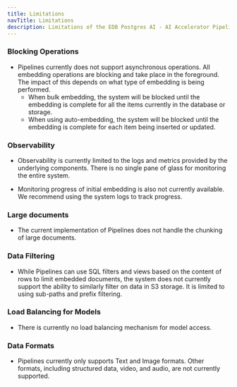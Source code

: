 ```yaml
---
title: Limitations
navTitle: Limitations
description: Limitations of the EDB Postgres AI - AI Accelerator Pipelines.
---
```


### Blocking Operations

* Pipelines currently does not support asynchronous operations. All embedding operations are blocking and take place in the foreground.
The impact of this depends on what type of embedding is being performed.
  * When bulk embedding, the system will be blocked until the embedding is complete for all the items currently in the database or storage.
  * When using auto-embedding, the system will be blocked until the embedding is complete for each item being inserted or updated.

### Observability

* Observability is currently limited to the logs and metrics provided by the underlying components. There is no single pane of glass for monitoring the entire system.

* Monitoring progress of initial embedding is also not currently available. We recommend using the system logs to track progress.

### Large documents

* The current implementation of Pipelines does not handle the chunking of large documents.

### Data Filtering

* While Pipelines can use SQL filters and views based on the content of rows to limit embedded documents, the system does not currently support the ability to similarly filter on data in S3 storage. It is limited to using sub-paths and prefix filtering.

### Load Balancing for Models

* There is currently no load balancing mechanism for model access.

### Data Formats

* Pipelines currently only supports Text and Image formats. Other formats, including structured data, video, and audio, are not currently supported.
